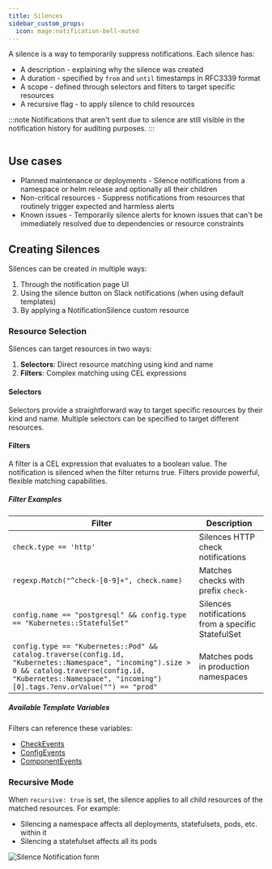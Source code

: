 ```yaml
---
title: Silences
sidebar_custom_props:
  icon: mage:notification-bell-muted
---
```



A silence is a way to temporarily suppress notifications. Each silence has:

- A description - explaining why the silence was created
- A duration - specified by `from` and `until` timestamps in RFC3339 format
- A scope - defined through selectors and filters to target specific resources
- A recursive flag - to apply silence to child resources

:::note
Notifications that aren't sent due to silence are still visible in the notification history for auditing purposes.
:::


```yaml title="" file=<rootDir>/modules/mission-control/fixtures/silences/silence-test-env.yaml
``` 

## Use cases

- Planned maintenance or deployments - Silence notifications from a namespace or helm release and optionally all their children
- Non-critical resources - Suppress notifications from resources that routinely trigger expected and harmless alerts
- Known issues - Temporarily silence alerts for known issues that can't be immediately resolved due to dependencies or resource constraints

## Creating Silences

Silences can be created in multiple ways:
1. Through the notification page UI
2. Using the silence button on Slack notifications (when using default templates)
3. By applying a NotificationSilence custom resource

<Silence />

### Resource Selection

Silences can target resources in two ways:

1. **Selectors**: Direct resource matching using kind and name
2. **Filters**: Complex matching using CEL expressions

#### Selectors

Selectors provide a straightforward way to target specific resources by their kind and name. Multiple selectors can be specified to target different resources.

#### Filters

A filter is a CEL expression that evaluates to a boolean value. The notification is silenced when the filter returns true. Filters provide powerful, flexible matching capabilities.

##### Filter Examples

| Filter | Description |
|--------|-------------|
| `check.type == 'http'` | Silences HTTP check notifications |
| `regexp.Match("^check-[0-9]+", check.name)` | Matches checks with prefix `check-` |
| `config.name == "postgresql" && config.type == "Kubernetes::StatefulSet"` | Silences notifications from a specific StatefulSet |
| `config.type == "Kubernetes::Pod" && catalog.traverse(config.id, "Kubernetes::Namespace", "incoming").size > 0 && catalog.traverse(config.id, "Kubernetes::Namespace", "incoming")[0].tags.?env.orValue("") == "prod"` | Matches pods in production namespaces |

##### Available Template Variables

Filters can reference these variables:
- [CheckEvents](/reference/notifications/template_vars/checks)
- [ConfigEvents](/reference/notifications/template_vars/config)
- [ComponentEvents](/reference/notifications/template_vars/components)

### Recursive Mode

When `recursive: true` is set, the silence applies to all child resources of the matched resources. For example:
- Silencing a namespace affects all deployments, statefulsets, pods, etc. within it
- Silencing a statefulset affects all its pods

![Silence Notification form](./silence-notification-form.png)


